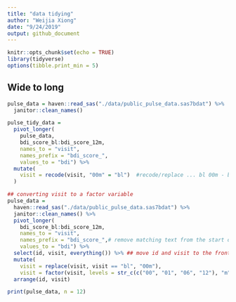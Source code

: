 ```yaml
---
title: "data tidying"
author: "Weijia Xiong"
date: "9/24/2019"
output: github_document
---
```


```r
knitr::opts_chunk$set(echo = TRUE)
library(tidyverse)
options(tibble.print_min = 5)
```



## Wide to long
```r
pulse_data = haven::read_sas("./data/public_pulse_data.sas7bdat") %>%
  janitor::clean_names()

pulse_tidy_data = 
  pivot_longer(
    pulse_data, 
    bdi_score_bl:bdi_score_12m,
    names_to = "visit", 
    names_prefix = "bdi_score_",
    values_to = "bdi") %>% 
  mutate(
    visit = recode(visit, "00m" = "bl")  #recode/replace ... bl 00m - bl
  )

```



```r
## converting visit to a factor variable
pulse_data = 
  haven::read_sas("./data/public_pulse_data.sas7bdat") %>%
  janitor::clean_names() %>%
  pivot_longer(
    bdi_score_bl:bdi_score_12m,
    names_to = "visit", 
    names_prefix = "bdi_score_",# remove matching text from the start of each variable name.
    values_to = "bdi") %>%
  select(id, visit, everything()) %>% ## move id and visit to the front
  mutate(
    visit = replace(visit, visit == "bl", "00m"),
    visit = factor(visit, levels = str_c(c("00", "01", "06", "12"), "m"))) %>%
  arrange(id, visit)

print(pulse_data, n = 12)
```

